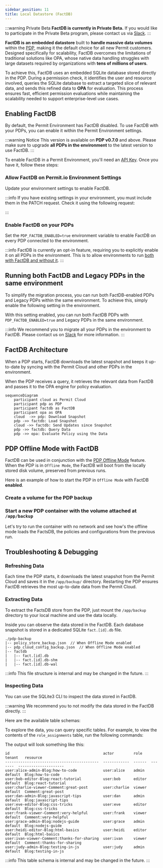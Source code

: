 ```yaml
---
sidebar_position: 11
title: Local Datastore (FactDB)
---
```



:::warning Private Beta
**FactDB is currently in Private Beta.** If you would like to participate in the Private Beta program, please contact us via [Slack](https://io.permit.io/slack).
:::

**FactDB is an embedded datastore** built to **handle massive data volumes** within the [PDP](/concepts/pdp/overview), making it
the default choice for all new Permit customers. Designed specifically for scalability, FactDB overcomes the limitations of
traditional solutions like OPA, whose native data handling struggles with large datasets required by organizations with **tens
of millions of users**.

To achieve this, FactDB uses an embedded SQLite database stored directly in the PDP. During a permission check, it identifies
the user and resource involved, queries the SQLite database to extract a targeted slice of relevant data, and sends this
refined data to **OPA** for evaluation. This process ensures fast, efficient permission evaluations while maintaining the
scalability needed to support enterprise-level use cases.

## Enabling FactDB

By default, the Permit Environment has FactDB disabled. To use FactDB with your PDPs, you can enable it within the Permit
Environment settings.

:::warning Notice
This version is available on **PDP v0.7.0** and above.
Please make sure to upgrade **all PDPs in the environment** to the latest version to use FactDB.
:::

To enable FactDB in a Permit Environment, you'll need an [API Key](/manage-your-account/workspace-settings#api-keys).
Once you have it, follow these steps:

<TimelineWrapper>
<TimelineStep>

### Allow FactDB on Permit.io Environment Settings

Update your environment settings to enable FactDB.

<CodeBlock folderPath="/factDB/allow-factdb-env" />

:::info
If you have existing settings in your environment, you must include them in the PATCH request.
Check it using the following request:

<CodeBlock folderPath="/factDB/existing-settings" />

:::

</TimelineStep>
<TimelineStep>

### Enable FactDB on your PDPs

Set the `PDP_FACTDB_ENABLED=true` environment variable to enable FactDB on every PDP connected to the environment.

<CodeBlock folderPath="/factDB/enable-factdb-pdp" />

:::info
FactDB is currently an opt-in feature, requiring you to explicitly enable it on all PDPs in the environment.
This is to allow environments to run [both with FactDB and without it](/concepts/pdp/factdb#running-both-factdb-and-legacy-pdps-in-the-same-environment).
:::

</TimelineStep>
<TimelineStep>

## Running both FactDB and Legacy PDPs in the same environment

To simplify the migration process, you can run both FactDB-enabled PDPs and Legacy PDPs within the same environment.
To achieve this, simply enable the following setting in the environment.

<CodeBlock folderPath="/factDB/factdb-legacy" />

With this setting enabled, you can run both FactDB PDPs with `PDP_FACTDB_ENABLED=true` and Legacy PDPs in the same environment.

:::info
We recommend you to migrate all your PDPs in the environment to FactDB.
Please contact us on [Slack](https://io.permit.io/slack) for more information.
:::

</TimelineStep>
</TimelineWrapper>

## FactDB Architecture

When a PDP starts, FactDB downloads the latest snapshot and keeps it up-to-date by syncing with the Permit Cloud and other
PDPs in the environment.

When the PDP receives a query, it retrieves the relevant data from FactDB and passes it to the OPA engine for policy evaluation.

```mermaid
sequenceDiagram
    participant cloud as Permit Cloud
    participant pdp as PDP
    participant factdb as FactDB
    participant opa as OPA
    cloud  ->> pdp: Download Snapshot
    pdp ->> factdb: Load Snapshot
    cloud ->> factdb: Send Updates since Snapshot
    pdp ->> factdb: Query Data
    pdp ->> opa: Evaluate Policy using the Data
```

## PDP Offline Mode with FactDB

FactDB can be used in conjunction with the [PDP Offline Mode](/how-to/deploy/deploy-to-production/#pdp-offline-mode) feature.
When the PDP is in `Offline Mode`, the FactDB will boot from the locally stored disk volume, preserved from previous runs.

Here is an example of how to start the PDP in `Offline Mode` with FactDB **enabled**.

<TimelineWrapper>
<TimelineStep>

### Create a volume for the PDP backup

<CodeBlock folderPath="/factDB/volume-for-pdp-backup" />

</TimelineStep>
<TimelineStep>

### Start a new PDP container with the volume attached at `/app/backup`

<CodeBlock folderPath="/factDB/start-new-pdp-with-volume" />

Let's try to run the container with no network and see how's the offline mode loads the FactsDB,
the policies and configurations from the previous run.

<CodeBlock folderPath="/factDB/start-new-pdp-network-none" />

</TimelineStep>
</TimelineWrapper>

## Troubleshooting & Debugging

### Refreshing Data

Each time the PDP starts, it downloads the latest snapshot from the Permit Cloud and saves it in the `/app/backup/` directory.
Restarting the PDP ensures FactDB retrieves the most up-to-date data from the Permit Cloud.

### Extracting Data

To extract the FactsDB store from the PDP, just mount the `/app/backup` directory to your local machine and use the data locally.

<CodeBlock folderPath="/factDB/extracting-data" />

Inside you can observe the data stored in the FactDB. Each database snapshot is stored in a dedicated SQLite `fact.[id].db` file.

```text
./pdp-backup
|-- policy_store_backup.json  // When Offline Mode enabled
|-- pdp_cloud_config_backup.json  // When Offline Mode enabled
|-- factdb
|   |-- fact.[id].db
|   |-- fact.[id].db-shm
|   |-- fact.[id].db-wal
```

:::info
This file structure is internal and may be changed in the future.
:::

### Inspecting Data

You can use the SQLite3 CLI to inspect the data stored in FactDB.

<CodeBlock folderPath="/factDB/inspecting-data" />

:::warning
We recommend you to not modify the data stored in the FactDB directly.
:::

Here are the available table schemas:

<CodeBlock folderPath="/factDB/available-table-schema" />

To explore the data, you can query specific tables. For example, to view the contents of the `role_assignments` table, run
the following commands:

<CodeBlock folderPath="/factDB/inspecting-data-inside" />

The output will look something like this:

```text
id                                           actor         role    tenant   resource
-------------------------------------------  ------------  ------  -------  ---------------------
user:alice-admin-Blog:how-to-code            user:alice    admin   default  Blog:how-to-code
user:bob-editor-Blog:react-tutorial          user:bob      editor  default  Blog:react-tutorial
user:charlie-viewer-Comment:great-post       user:charlie  viewer  default  Comment:great-post
user:dan-admin-Blog:javascript-tips          user:dan      admin   default  Blog:javascript-tips
user:eve-editor-Blog:css-tricks              user:eve      editor  default  Blog:css-tricks
user:frank-viewer-Comment:very-helpful       user:frank    viewer  default  Comment:very-helpful
user:grace-admin-Blog:nodejs-guide           user:grace    admin   default  Blog:nodejs-guide
user:heidi-editor-Blog:html-basics           user:heidi    editor  default  Blog:html-basics
user:ivan-viewer-Comment:thanks-for-sharing  user:ivan     viewer  default  Comment:thanks-for-sharing
user:judy-admin-Blog:testing-in-js           user:judy     admin   default  Blog:testing-in-js
```

:::info
This table schema is internal and may be changed in the future.
:::
